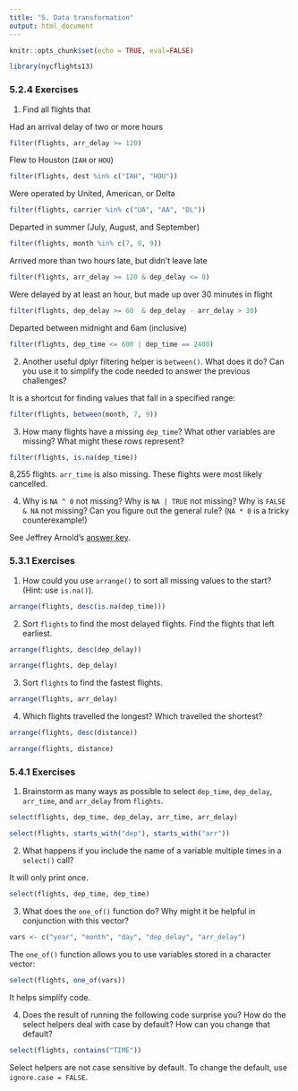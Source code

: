 ```yaml
---
title: "5. Data transformation"
output: html_document
---
```


```r
knitr::opts_chunk$set(echo = TRUE, eval=FALSE)
```

```r
library(nycflights13)
``` 

### 5.2.4 Exercises

1. Find all flights that

Had an arrival delay of two or more hours

```r
filter(flights, arr_delay >= 120)
```

Flew to Houston (`IAH` or `HOU`)

```r
filter(flights, dest %in% c("IAH", "HOU"))
```

Were operated by United, American, or Delta

```r
filter(flights, carrier %in% c("UA", "AA", "DL"))
```

Departed in summer (July, August, and September)

```r
filter(flights, month %in% c(7, 8, 9))
```

Arrived more than two hours late, but didn’t leave late

```r
filter(flights, arr_delay >= 120 & dep_delay <= 0)
```

Were delayed by at least an hour, but made up over 30 minutes in flight

```r
filter(flights, dep_delay >= 60  & dep_delay - arr_delay > 30)
```

Departed between midnight and 6am (inclusive)

```r
filter(flights, dep_time <= 600 | dep_time == 2400)
```

2. Another useful dplyr filtering helper is `between()`. What does it do? Can you use it to simplify the code needed to answer the previous challenges?

It is a shortcut for finding values that fall in a specified range:

```r
filter(flights, between(month, 7, 9))
```

3. How many flights have a missing `dep_time`? What other variables are missing? What might these rows represent?

```r
filter(flights, is.na(dep_time))
```

8,255 flights. `arr_time` is also missing. These flights were most likely cancelled.

4. Why is `NA ^ 0` not missing? Why is `NA | TRUE` not missing? Why is `FALSE & NA` not missing? Can you figure out the general rule? (`NA * 0` is a tricky counterexample!)

See Jeffrey Arnold's [answer key](https://jrnold.github.io/e4qf/data-transformation.html#exercises-5).

### 5.3.1 Exercises

1. How could you use `arrange()` to sort all missing values to the start? (Hint: use `is.na()`).

```r
arrange(flights, desc(is.na(dep_time)))
```

2. Sort `flights` to find the most delayed flights. Find the flights that left earliest.

```r
arrange(flights, desc(dep_delay))
```

```r
arrange(flights, dep_delay)
```

3. Sort `flights` to find the fastest flights.

```r
arrange(flights, arr_delay)
```

4. Which flights travelled the longest? Which travelled the shortest?

```r
arrange(flights, desc(distance))
```

```r
arrange(flights, distance)
```

### 5.4.1 Exercises

1. Brainstorm as many ways as possible to select `dep_time`, `dep_delay`, `arr_time`, and `arr_delay` from `flights`.

```r
select(flights, dep_time, dep_delay, arr_time, arr_delay)

select(flights, starts_with("dep"), starts_with("arr"))
```

2. What happens if you include the name of a variable multiple times in a `select()` call?

It will only print once.

```r
select(flights, dep_time, dep_time)
```

3. What does the `one_of()` function do? Why might it be helpful in conjunction with this vector?

```r
vars <- c("year", "month", "day", "dep_delay", "arr_delay")
```

The `one_of()` function allows you to use variables stored in a character vector:

```r
select(flights, one_of(vars))
```

It helps simplify code.

4. Does the result of running the following code surprise you? How do the select helpers deal with case by default? How can you change that default?

```r
select(flights, contains("TIME"))
```

Select helpers are not case sensitive by default. To change the default, use `ignore.case = FALSE`.
